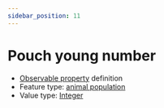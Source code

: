 ```yaml
---
sidebar_position: 11
---
```



# Pouch young number

- [Observable property](/viewers/dawe-vocabs?uri=https://linked.data.gov.au/def/nrm/88353d7b-8a2c-4b84-b034-71395f4edb93) definition
- Feature type: [animal population](http://linked.data.gov.au/def/tern-cv/8a68b4a9-167b-40f0-9222-293a2d20ffee)
- Value type: [Integer](https://w3id.org/tern/ontologies/tern/Integer)


<Example protocolModule="vertebrate-identify" observableProperty="https://linked.data.gov.au/def/nrm/88353d7b-8a2c-4b84-b034-71395f4edb93" />
